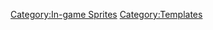{{Box
|background=#0174DF
|border=#08298A
|image=PartyHatInGame.PNG
|imagesize=50
|imagelink=
|textcolor=
|text1=This file is an in-game sprite.
|textcolor2=
|text2=This file was from ''Club Penguin''. Our usage of this file is believed to be fair use.
}}
<includeonly>[[Category:In-game Sprites]]</includeonly>
<noinclude>[[Category:Templates]]</noinclude>
